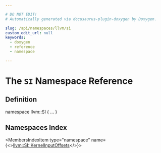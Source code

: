 ```yaml
---

# DO NOT EDIT!
# Automatically generated via docusaurus-plugin-doxygen by Doxygen.

slug: /api/namespaces/llvm/si
custom_edit_url: null
keywords:
  - doxygen
  - reference
  - namespace

---
```





# The `SI` Namespace Reference

<DoxygenPage pluginConfig={pluginConfig}>



## Definition

<CodeBlock>namespace llvm::SI &#123; ... &#125;</CodeBlock>

## Namespaces Index

<MembersIndex>

<MembersIndexItem
  type="namespace"
  name={<><a href="/docs/api/namespaces/llvm/si/kernelinputoffsets">llvm::SI::KernelInputOffsets</a></>}>
</MembersIndexItem>

</MembersIndex>


</DoxygenPage>
